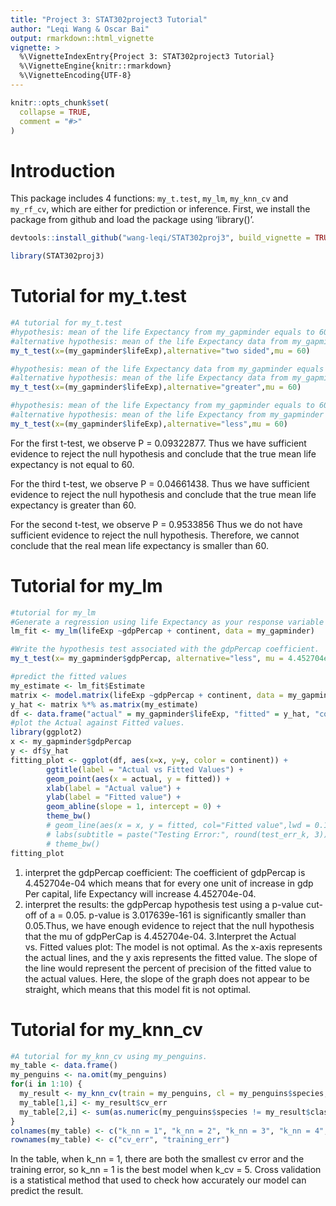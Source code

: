 ```yaml
---
title: "Project 3: STAT302project3 Tutorial"
author: "Leqi Wang & Oscar Bai"
output: rmarkdown::html_vignette
vignette: >
  %\VignetteIndexEntry{Project 3: STAT302project3 Tutorial}
  %\VignetteEngine{knitr::rmarkdown}
  %\VignetteEncoding{UTF-8}
---
```


```r
knitr::opts_chunk$set(
  collapse = TRUE,
  comment = "#>"
)
```

# Introduction

This package includes 4 functions: `my_t.test`, `my_lm`, `my_knn_cv` and `my_rf_cv`, which are either for prediction or inference. First, we install the package from github and load the package using 'library()'.

```r
devtools::install_github("wang-leqi/STAT302proj3", build_vignette = TRUE, build_opts = c())
```
```r
library(STAT302proj3)
```

# Tutorial for my_t.test
```r
#A tutorial for my_t.test
#hypothesis: mean of the life Expectancy from my_gapminder equals to 60(p-value cut-off of α=0.05)
#alternative hypothesis: mean of the life Expectancy data from my_gapminder does not equal to 60
my_t_test(x=(my_gapminder$lifeExp),alternative="two sided",mu = 60)

#hypothesis: mean of the life Expectancy data from my_gapminder equals to 60(p-value cut-off of α=0.05)
#alternative hypothesis: mean of the life Expectancy data from my_gapminder is larger than 60
my_t_test(x=(my_gapminder$lifeExp),alternative="greater",mu = 60)

#hypothesis: mean of the life Expectancy from my_gapminder equals to 60(p-value cut-off of α=0.05)
#alternative hypothesis: mean of the life Expectancy from my_gapminder is smaller than 60
my_t_test(x=(my_gapminder$lifeExp),alternative="less",mu = 60)

```
For the first t-test, we observe P = 0.09322877. Thus we have sufficient evidence to reject the null hypothesis and conclude that the true mean life expectancy is not equal to 60.

For the third t-test, we observe P = 0.04661438. Thus we  have sufficient evidence to reject the null hypothesis and conclude that the true mean life expectancy is greater than 60.

For the second t-test, we observe P = 0.9533856 Thus  we do not have sufficient evidence to reject the null hypothesis. Therefore, we cannot conclude that the real mean life expectancy is smaller than 60.

# Tutorial for my_lm
```r
#tutorial for my_lm
#Generate a regression using life Expectancy as your response variable and gdp Percaption and continent as explanatory variables
lm_fit <- my_lm(lifeExp ~gdpPercap + continent, data = my_gapminder)

#Write the hypothesis test associated with the gdpPercap coefficient.
my_t_test(x= my_gapminder$gdpPercap, alternative="less", mu = 4.452704e-04)

#predict the fitted values 
my_estimate <- lm_fit$Estimate
matrix <- model.matrix(lifeExp ~gdpPercap + continent, data = my_gapminder)
y_hat <- matrix %*% as.matrix(my_estimate)
df <- data.frame("actual" = my_gapminder$lifeExp, "fitted" = y_hat, "continent" = my_gapminder$continent)
#plot the Actual against Fitted values.
library(ggplot2)
x <- my_gapminder$gdpPercap
y <- df$y_hat
fitting_plot <- ggplot(df, aes(x=x, y=y, color = continent)) +
        ggtitle(label = "Actual vs Fitted Values") +
        geom_point(aes(x = actual, y = fitted)) +
        xlab(label = "Actual value") +
        ylab(label = "Fitted value") +
        geom_abline(slope = 1, intercept = 0) +
        theme_bw() 
        # geom_line(aes(x = x, y = fitted, col="Fitted value",lwd = 0.1)) 
        # labs(subtitle = paste("Testing Error:", round(test_err_k, 3))) +
        # theme_bw()
fitting_plot
```

1. interpret the gdpPercap coefficient: 
The coefficient of gdpPercap is 4.452704e-04 which means that for every one unit of increase in gdp Per capital, life Expectancy will increase 4.452704e-04.
2. interpret the results:
the gdpPercap hypothesis test using a p-value cut-off of a = 0.05.
p-value is 3.017639e-161 is significantly smaller than 0.05.Thus, we have enough evidence to reject that the null hypothesis that the mu of gdpPerCap is 4.452704e-04.
3.Interpret the Actual vs. Fitted values plot:
The model is not optimal. As the x-axis represents the actual lines, and the y axis represents the fitted value. The slope of the line would represent the percent of precision of the fitted value to the actual values. Here, the slope of the graph does not appear to be straight, which means that this model fit is not optimal.

# Tutorial for my_knn_cv
```r
#A tutorial for my_knn_cv using my_penguins.
my_table <- data.frame()
my_penguins <- na.omit(my_penguins)
for(i in 1:10) {
  my_result <- my_knn_cv(train = my_penguins, cl = my_penguins$species, k_nn = i, k_cv = 5 )
  my_table[1,i] <- my_result$cv_err
  my_table[2,i] <- sum(as.numeric(my_penguins$species != my_result$class)) / nrow(my_penguins)
}
colnames(my_table) <- c("k_nn = 1", "k_nn = 2", "k_nn = 3", "k_nn = 4", "k_nn = 5", "k_nn = 6", "k_nn = 7", "k_nn = 8", "k_nn = 9", "k_nn = 10")
rownames(my_table) <- c("cv_err", "training_err")
```

In the table, when k_nn = 1, there are both the smallest cv error and the training error, so k_nn = 1 is the best model when k_cv = 5. 
Cross validation is a statistical method that used to check how accurately our model can predict the result.
